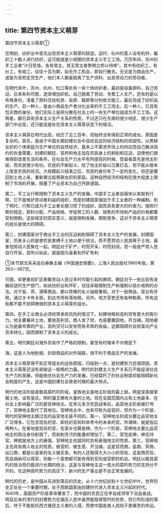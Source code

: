 ```yaml
---
---
---
```

title: 第四节资本主义萌芽
---



第四节资本主义萌芽①

在明初，纺织业中首先出现资本主义萌芽的踪迹。这时，杭州的富人设有机杼，雇织工十数人进行纺织，这可能就是小规模的资本主义手工工场。万历年间，苏州的手工业者“计日受值，各有常主。其无常主者黎明立桥以待唤”。其中有纺织工，有纱工，有缎工，往往十百为群，如无作工机会，即自行散去。无论是为商品生产，或是为官府定货生产，他们本人都是脱离了生产资料、出卖劳动力的劳动者。

在明代末叶，苏州、杭州、松江等处有一些个体纺织者，最初是自备原料，自己劳动，后来有利可图，逐渐增加织机，自己脱离了劳动，专靠工人生产。还有的是以布商身份，准备了原料交给机房、染房、踹房等分别依次施工，最后完成了纺织品的生产。前一种人，是由小商品生产者分化出来的手工工场主。后一种人，已具有包买商的身份，他们实际上是把分散在社会上的一些生产单位组成为手工工场。这两者，都已具有资本主义生产关系的性质，不过还只在东南的很少地区、很少生产部门中出现，还只能说是处在资本主义萌芽状态下的情况。

资本主义萌芽在明代出现，经历了近三百年，但始终没有得到正常的成长。原因是复杂的。首先，是由于中国长期封建社会中自给自足的经济结构的顽固性。以男耕女织的个体家庭为生产单位的自然经济，基本上不需求市场上的供应而自己解决简约的衣食需要。封建的朝廷、官府和地主加在农民身上的剥削和压迫，迫使他们很难得到改善生活的条件。在社会生产力水平有所提高的时候，受益者首先是地主阶级，而农民很少有份。农民的不断起义，给了地主阶级以沉重打击，但不能从根本上改变农民的状况。大规模起义结束之后，农民的身份有了一定的变化，但还是要回到土地上来，重新建立起男耕女织的家庭。这种自然经济的结构在很大程度上限制了市场的开展，阻塞了产业资本为自己开辟道路。

第二，手工业行帮限制了资本主义生产的发展。中国手工业者自唐宋以来就有行帮。它不是维护劳动者利益的组织，而是封建国家强加于手工业者的一种编制。到了明代，行帮已成为手工业者长期习惯了的组织，因而具有更大的约束力。按照行帮的规定，原料分配、产品规格、学徒帮工的人数、销售的市场和产品的价格都要受到限制。这些规定的现实意义，就是限制发展，限制竞争，这对于资本主义萌芽的成长是很大的障碍。

第三，封建国家对于商业手工业的压迫剥削阻碍了资本主义生产的发展。封建国家，历来关心的是使农民束缚于土地以便于统治，而不愿劳动人民游离于土地，最害怕劳动人民聚在一起。明廷对于矿产，时而开采，时而封闭，而一般是严禁人民自行开采，其所以如此，就是因为虽看到开矿有利

①本节原文系采自白寿彝主编《中国通史纲要》，上海人民出版社1980年版，第363—367页。

可图，却更重视矿区聚集劳动人民过多时可能引起的麻烦。朝廷对于一些比较有发展前途的生产部门，如丝纺织业和开矿，往往采取限制生产和强制以低价收购的办法。对于盐、茶、酒等商品，都以禁榷的名义抽取重税。对于一般商品，营业有牙税，通过关卡有关税，到达市场有落地税。另外，地方官吏还有各种勒索。所有这些都不能不妨碍微弱的资本主义萌芽的滋长。

第四，在手工业商业必须经常承担风险的情况下，封建地租和高利贷有更大的吸引力。地主要兼并土地，要放高利贷。商人发了财，也是要置田地，开当铺。田地被认为是最牢靠的产业，高利贷可以安坐而有丰厚的收益，这都阻碍社会财富向产业资本转化，因而限制了资本主义的成长。

第五，明代朝廷对海外贸易作了严格的限制，甚至有时根本不许商民下

海，这是人为地削弱、封锁商品的对外销路，很不利于商品生产的发展。

资本主义萌芽得不到正常成长的这些原因，归结到一点，是封建势力还很顽固，资本主义萌芽还没有突破这一桎梏的力量。明代的封建主义生产关系已不能促进社会生产力的发展，但能拖住社会生产力的发展。已经腐朽了的社会制度却能阻碍新社会制度的产生，这是中国封建社会衰老时期的最大特点。

明代的地主阶级是极其腐朽的阶级。皇族地主是地主阶级的最上层。明皇室直接掌握土地，设有皇庄。明的藩王赐有大量的土地。但在全国范围内占有土地最多、在社会上影响最广泛的是官绅地主。在宋元多次农民战争后，品官地主阶层被打垮了，官绅地主取代了其地位。官绅地主中，也有可称为品官的，但作为一个阶层，明代的官绅地主跟过去的品官地主是不同的。第一，官绅地主的成分要比品官地主广泛得多。它包含现任的官、卸任的官和科举考中的未来的官。所谓绅，就是指后两种人。在某地是现任的官，在家乡也算是绅。作为一个阶层，官绅地主要比品官地主的政治身份削弱了，而剥削贪污的能量却增加了。第二，官包庇绅，绅支持官。绅就是地方上的豪强，官绅地主也就同时具有豪强地主的性质。第三，官绅地主也具有商人地主的性质。做官的，做生意、开当铺，这是官而商。盐商、茶商、出口商，都是以皇家的名义做买卖，有的人还取得大大小小的官衔，这是商而官。而且捐纳可以得官，则每一个富商都可能有得到官衔或官职的机会。明廷以极其腐朽的政治而仍能进行长期的统治，这是与官绅地主这一庞大的腐朽势力的支持分不开的。在这种腐朽势力的高压下，新兴的生产事业是不会正常发展的。

明代的历史，是中国从先进到落后的历史。从十六世纪初到十七世纪中叶，世界历史正处在一个重要时期，处于西欧国家由封建时代进入资本主义兴起的时代。1640年，英国资产阶级革命爆发了，而中国的农民正在李自成领导下浴血奋战。明及后来的清代的封建势力在镇压人民中虽然能取得暂时的优势，但它所形成的落后，终于不能抵抗西方殖民主义者的入侵，而使中国各族人民陷于更痛苦的命运。